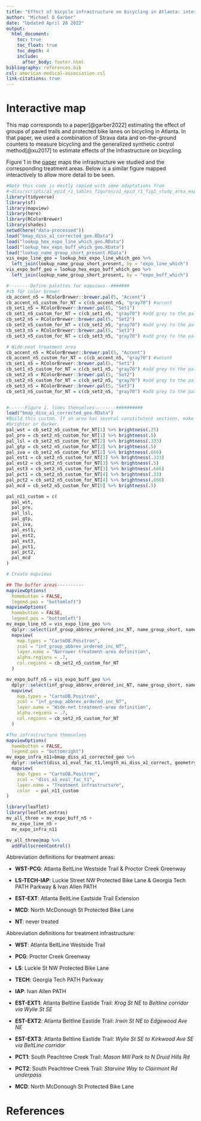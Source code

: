 ```yaml
---
title: "Effect of bicycle infrastructure on bicycling in Atlanta: interactive map"
author: "Michael D Garber"
date: "Updated April 28 2022"
output: 
  html_document:
    toc: true  
    toc_float: true
    toc_depth: 4
    include:
      after_body: footer.html
bibliography: references.bib
csl: american-medical-association.csl
link-citations: true
---
```


# Interactive map

This map corresponds to a paper[@garber2022] estimating the effect of groups of paved trails and protected bike lanes on bicycling in Atlanta. In that paper, we used a combination of Strava data and on-the-ground counters to measure bicycling and the generalized synthetic control method[@xu2017] to estimate effects of the infrastructure on bicycling.

Figure 1 in the [paper](https://journals.lww.com/epidem/Abstract/9900/Have_paved_trails_and_protected_bike_lanes_led_to.15.aspx) maps the infrastructure we studied and the corresponding treatment areas. Below is a similar figure mapped interactively to allow more detail to be seen.

```r
#Note this code is mostly copied with some adaptations from
#~diss/scripts/a1_epid_r1_tables_figures/a1_epid_r1_fig1_study_area_expo.R
library(tidyverse)
library(sf)
library(mapview)
library(here)
library(RColorBrewer)
library(shades)
setwd(here("data-processed"))
load("bmap_diss_a1_corrected_geo.RData")
load("lookup_hex_expo_line_which_geo.RData")
load("lookup_hex_expo_buff_which_geo.RData")
load("lookup_name_group_short_present.RData")
vis_expo_line_geo = lookup_hex_expo_line_which_geo %>% 
  left_join(lookup_name_group_short_present, by = "expo_line_which")
vis_expo_buff_geo = lookup_hex_expo_buff_which_geo %>% 
  left_join(lookup_name_group_short_present, by = "expo_buff_which")

#--------Define palettes for mapviews--#######
#cb for color brewer
cb_accent_n5 = RColorBrewer::brewer.pal(5, "Accent")
cb_accent_n5_custom_for_NT = c(cb_accent_n5, "gray70") #accent
cb_set1_n5 = RColorBrewer::brewer.pal(5, "Set1")
cb_set1_n5_custom_for_NT = c(cb_set1_n5, "gray70") #add grey to the palette
cb_set2_n5 = RColorBrewer::brewer.pal(5, "Set2")
cb_set2_n5_custom_for_NT = c(cb_set2_n5, "gray70") #add grey to the palette
cb_set3_n5 = RColorBrewer::brewer.pal(5, "Set3")
cb_set3_n5_custom_for_NT = c(cb_set3_n5, "gray70") #add grey to the palette

# Wide-neat treatment area
cb_accent_n5 = RColorBrewer::brewer.pal(5, "Accent")
cb_accent_n5_custom_for_NT = c(cb_accent_n5, "gray70") #accent
cb_set1_n5 = RColorBrewer::brewer.pal(5, "Set1")
cb_set1_n5_custom_for_NT = c(cb_set1_n5, "gray70") #add grey to the palette
cb_set2_n5 = RColorBrewer::brewer.pal(5, "Set2")
cb_set2_n5_custom_for_NT = c(cb_set2_n5, "gray70") #add grey to the palette
cb_set3_n5 = RColorBrewer::brewer.pal(5, "Set3")
cb_set3_n5_custom_for_NT = c(cb_set3_n5, "gray70") #add grey to the palette


#------Figure 1. lines themselves--------##########
load("bmap_diss_a1_corrected_geo.RData")
#Build this custom. If an area has several constitutent sections, make it
#brighter or darker.
pal_wst = cb_set2_n5_custom_for_NT[1] %>% brightness(.25)
pal_pro = cb_set2_n5_custom_for_NT[1] %>% brightness(.5)
pal_lsl = cb_set2_n5_custom_for_NT[2] %>% brightness(.333)
pal_gtp = cb_set2_n5_custom_for_NT[2] %>% brightness(.5)
pal_iva = cb_set2_n5_custom_for_NT[2] %>% brightness(.666)
pal_est1 = cb_set2_n5_custom_for_NT[3] %>% brightness(.333)
pal_est2 = cb_set2_n5_custom_for_NT[3] %>% brightness(.5)
pal_est3 = cb_set2_n5_custom_for_NT[3] %>% brightness(.666)
pal_pct1 = cb_set2_n5_custom_for_NT[4] %>% brightness(.33)
pal_pct2 = cb_set2_n5_custom_for_NT[4] %>% brightness(.666)
pal_mcd = cb_set2_n5_custom_for_NT[5] %>% brightness(.5)

pal_n11_custom = c(
  pal_wst,
  pal_pro,
  pal_lsl,
  pal_gtp,
  pal_iva,
  pal_est1,
  pal_est2,
  pal_est3,
  pal_pct1,
  pal_pct2,
  pal_mcd
)

# Create mapviews

## The buffer areas----------
mapviewOptions(
  homebutton = FALSE,
  legend.pos = "bottomleft")
mapviewOptions(
  homebutton = FALSE,
  legend.pos = "bottomleft")
mv_expo_line_n5 = vis_expo_line_geo %>%
  dplyr::select(inf_group_abbrev_ordered_inc_NT, name_group_short, name_section_short, geometry ) %>% 
  mapview(
    map.types = "CartoDB.Positron",
    zcol = "inf_group_abbrev_ordered_inc_NT",
    layer.name = "Narrower treatment-area definition",
    alpha.regions = .7,
    col.regions = cb_set2_n5_custom_for_NT
  )

mv_expo_buff_n5 = vis_expo_buff_geo %>%
  dplyr::select(inf_group_abbrev_ordered_inc_NT, name_group_short, name_section_short, geometry ) %>% 
  mapview(
    map.types = "CartoDB.Positron",
    zcol = "inf_group_abbrev_ordered_inc_NT",
    layer.name = "Wide-net treatment-area definition",
    alpha.regions = .7,
    col.regions = cb_set2_n5_custom_for_NT
  )

#The infrastructure themselves
mapviewOptions(
  homebutton = FALSE,
  legend.pos = "bottomright")
mv_expo_infra_n11=bmap_diss_a1_corrected_geo %>% 
  dplyr::select(diss_a1_eval_fac_t1,length_mi_diss_a1_correct, geometry ) %>% 
  mapview(
    map.types = "CartoDB.Positron",
    zcol = "diss_a1_eval_fac_t1",
    layer.name = "Treatment infrastructure",
    color  = pal_n11_custom
)

library(leaflet)
library(leaflet.extras)
mv_all_three = mv_expo_buff_n5 + 
  mv_expo_line_n5 +  
  mv_expo_infra_n11

mv_all_three@map %>% 
  addFullscreenControl()
```

Abbreviation definitions for treatment areas:

-   **WST-PCG**: Atlanta BeltLine Westside Trail & Proctor Creek Greenway

-   **LS-TECH-IAP**: Luckie Street NW Protected Bike Lane & Georgia Tech PATH Parkway & Ivan Allen PATH

-   **EST-EXT**: Atlanta BeltLine Eastside Trail Extension

-   **MCD**: North McDonough St Protected Bike Lane

-   **NT**: never treated

Abbreviation definitions for treatment infrastructure:

-   **WST**: Atlanta BeltLine Westside Trail

-   **PCG**: Proctor Creek Greenway

-   **LS**: Luckie St NW Protected Bike Lane

-   **TECH**: Georgia Tech PATH Parkway

-   **IAP**: Ivan Allen PATH

-   **EST-EXT1**: Atlanta Beltline Eastide Trail: *Krog St NE to Beltline corridor via Wylie St SE*

-   **EST-EXT2**: Atlanta Beltline Eastide Trail: *Irwin St NE to Edgewood Ave NE*

-   **EST-EXT3**: Atlanta Beltline Eastide Trail: *Wylie St SE to Kirkwood Ave SE via BeltLine corridor*

-   **PCT1**: South Peachtree Creek Trail: *Mason Mill Park to N Druid Hills Rd*

-   **PCT2**: South Peachtree Creek Trail: *Starvine Way to Clairmont Rd underpass*

-   **MCD**: North McDonough St Protected Bike Lane

# References
